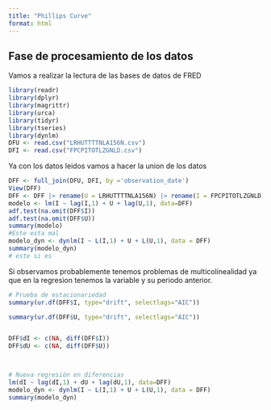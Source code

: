```yaml
---
title: "Phillips Curve"
format: html
---
```

## Fase de procesamiento de los datos
 Vamos a realizar la lectura de las bases de datos de FRED
```r
library(readr)
library(dplyr)
library(magrittr)
library(urca)
library(tidyr)
library(tseries)
library(dynlm)
DFU <- read.csv("LRHUTTTTNLA156N.csv")
DFI <- read.csv("FPCPITOTLZGNLD.csv")

```

Ya con los datos leidos vamos a hacer la union de los datos

```r
DFF <- full_join(DFU, DFI, by ='observation_date')
View(DFF)
DFF <- DFF |> rename(U = LRHUTTTTNLA156N) |> rename(I = FPCPITOTLZGNLD) |>  na.omit()
modelo <- lm(I ~ lag(I,1) + U + lag(U,1), data=DFF)
adf.test(na.omit(DFF$I))
adf.test(na.omit(DFF$U))
summary(modelo)
#Este esta mal
modelo_dyn <- dynlm(I ~ L(I,1) + U + L(U,1), data = DFF)
summary(modelo_dyn)
# este si es

```

Si observamos probablemente tenemos problemas de multicolinealidad ya que en la regresion tenemos la variable y su periodo anterior.


```r
# Prueba de estacionariedad
summary(ur.df(DFF$I, type="drift", selectlags="AIC"))

summary(ur.df(DFF$U, type="drift", selectlags="AIC"))


DFF$dI <- c(NA, diff(DFF$I))
DFF$dU <- c(NA, diff(DFF$U))



# Nueva regresión en diferencias
lm(dI ~ lag(dI,1) + dU + lag(dU,1), data=DFF)
modelo_dyn <- dynlm(I ~ L(I,1) + U + L(U,1), data = DFF)
summary(modelo_dyn)


```